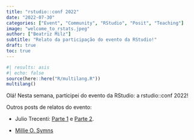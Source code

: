 ```yaml
---
title: "rstudio::conf 2022"
date: "2022-07-30"
categories: ["Event", "Community", "RStudio", "Posit", "Teaching"]
image: "welcome_to_rstats.jpeg"
author: ["Beatriz Milz"]
subtitle: "Relato da participação do evento da RStudio!"
draft: true
toc: true
---
```


```r
#| results: asis
#| echo: false
source(here::here("R/multilang.R"))
multilang()
```

Olá! Nesta semana, participei do evento da RStudio: a rstudio::conf 2022!

Outros posts de relatos do evento:

-   Julio Trecenti: [Parte 1](https://blog.curso-r.com/posts/2022-07-27-rstudio-conf-2022/) e [Parte 2](https://blog.curso-r.com/posts/2022-07-29-rstudio-conf-2022-dia2/).

-   [Millie O. Symns](https://milliesymns.com/blog/2022-07-29-rstudio-conf-reflections/)

